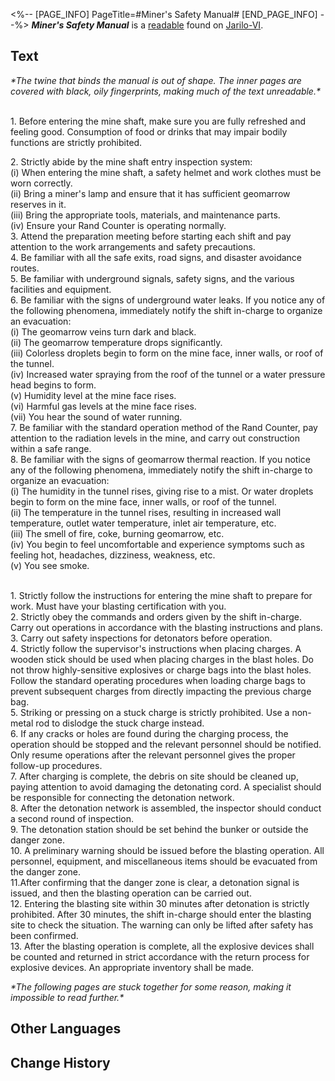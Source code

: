<%-- [PAGE_INFO]
PageTitle=#Miner's Safety Manual#
[END_PAGE_INFO] --%>
{{Readable Infobox
|id           = 003
|partIds      = 190103
|title        = ''Miner's Safety Manual''
|image        = Item Jarilo-VI Readable 2.png
|world        = Jarilo-VI
|parts        = 1
|author       = <!--to be added-->
|description  = A worn-out safety manual. Every miner in the Underworld has a copy.
|part1        = ''Miner's Safety Manual''
|source1      = {{cx|Source missing}}
|characters   = 
|factions     = 
}}
'''''Miner's Safety Manual''''' is a [[readable]] found on [[Jarilo-VI]].
<!--
==Location==
{{Map Embed|<map name>|<marker id>}}
-->
==Text==
''*The twine that binds the manual is out of shape. The inner pages are covered with black, oily fingerprints, making much of the text unreadable.*''

{{Size|28|<div align="center">''Miner's Safety Manual''</div>}}

{{Size|26|Section 1: Instructions for entering the mine shaft}}<br />1. Before entering the mine shaft, make sure you are fully refreshed and feeling good. Consumption of food or drinks that may impair bodily functions are strictly prohibited.

2. Strictly abide by the mine shaft entry inspection system:<br />(i) When entering the mine shaft, a safety helmet and work clothes must be worn correctly.<br />(ii) Bring a miner's lamp and ensure that it has sufficient geomarrow reserves in it.<br />(iii) Bring the appropriate tools, materials, and maintenance parts.<br />(iv) Ensure your Rand Counter is operating normally.<br />3. Attend the preparation meeting before starting each shift and pay attention to the work arrangements and safety precautions.<br />4. Be familiar with all the safe exits, road signs, and disaster avoidance routes.<br />5. Be familiar with underground signals, safety signs, and the various facilities and equipment.<br />6. Be familiar with the signs of underground water leaks. If you notice any of the following phenomena, immediately notify the shift in-charge to organize an evacuation:<br />(i) The geomarrow veins turn dark and black.<br />(ii) The geomarrow temperature drops significantly.<br />(iii) Colorless droplets begin to form on the mine face, inner walls, or roof of the tunnel.<br />(iv) Increased water spraying from the roof of the tunnel or a water pressure head begins to form.<br />(v) Humidity level at the mine face rises.<br />(vi) Harmful gas levels at the mine face rises.<br />(vii) You hear the sound of water running.<br />7. Be familiar with the standard operation method of the Rand Counter, pay attention to the radiation levels in the mine, and carry out construction within a safe range.<br />8. Be familiar with the signs of geomarrow thermal reaction. If you notice any of the following phenomena, immediately notify the shift in-charge to organize an evacuation:<br />(i) The humidity in the tunnel rises, giving rise to a mist. Or water droplets begin to form on the mine face, inner walls, or roof of the tunnel.<br />(ii) The temperature in the tunnel rises, resulting in increased wall temperature, outlet water temperature, inlet air temperature, etc.<br />(iii) The smell of fire, coke, burning geomarrow, etc.<br />(iv) You begin to feel uncomfortable and experience symptoms such as feeling hot, headaches, dizziness, weakness, etc.<br />(v) You see smoke.

{{Size|26|Section 2: Operating procedures for blasters}}<br />1. Strictly follow the instructions for entering the mine shaft to prepare for work. Must have your blasting certification with you.<br />2. Strictly obey the commands and orders given by the shift in-charge. Carry out operations in accordance with the blasting instructions and plans.<br />3. Carry out safety inspections for detonators before operation.<br />4. Strictly follow the supervisor's instructions when placing charges. A wooden stick should be used when placing charges in the blast holes. Do not throw highly-sensitive explosives or charge bags into the blast holes. Follow the standard operating procedures when loading charge bags to prevent subsequent charges from directly impacting the previous charge bag.<br />5. Striking or pressing on a stuck charge is strictly prohibited. Use a non-metal rod to dislodge the stuck charge instead.<br />6. If any cracks or holes are found during the charging process, the operation should be stopped and the relevant personnel should be notified. Only resume operations after the relevant personnel gives the proper follow-up procedures.<br />7. After charging is complete, the debris on site should be cleaned up, paying attention to avoid damaging the detonating cord. A specialist should be responsible for connecting the detonation network.<br />8. After the detonation network is assembled, the inspector should conduct a second round of inspection.<br />9. The detonation station should be set behind the bunker or outside the danger zone.<br />10. A preliminary warning should be issued before the blasting operation. All personnel, equipment, and miscellaneous items should be evacuated from the danger zone.<br />11.After confirming that the danger zone is clear, a detonation signal is issued, and then the blasting operation can be carried out.<br />12. Entering the blasting site within 30 minutes after detonation is strictly prohibited. After 30 minutes, the shift in-charge should enter the blasting site to check the situation. The warning can only be lifted after safety has been confirmed.<br />13. After the blasting operation is complete, all the explosive devices shall be counted and returned in strict accordance with the return process for explosive devices. An appropriate inventory shall be made.

''*The following pages are stuck together for some reason, making it impossible to read further.*''

<!--
==Trivia==
* 
-->
==Other Languages==
{{Other Languages
|en   = ''Miner's Safety Manual''
|zhs  = 《矿山员工安全手册》
|zht  = 《礦山員工安全手冊》
|ja   = 『鉱山安全マニュアル』
|ko   = ≪광산 직원 안전 매뉴얼≫
|es   = Manual de seguridad del minero
|fr   = ''Manuel de sécurité du mineur''
|ru   = Руководство по технике безопасности для шахтёров
|th   = "คู่มือความปลอดภัยพนักงานเหมือง"
|vi   = "Sổ Tay An Toàn Cho Công Nhân Mỏ"
|de   = „Handbuch zur Sicherheit der Bergarbeiter“
|id   = "Manual Keselamatan Staf Tambang"
|pt   = "Manual de Segurança do Minerador"
}}

==Change History==
{{Change History|1.0}}